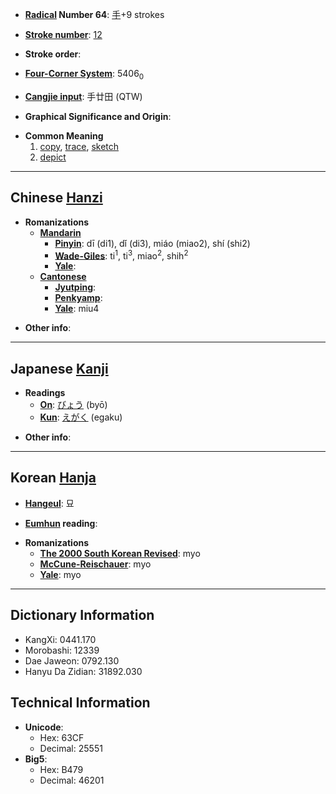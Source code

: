* '''[[Wiktionary:Chinese radical index| Radical]] Number 64''': [[Wiktionary:Chinese radical index 手|手]]+9 strokes

* '''[[Wiktionary:Chinese total strokes index|Stroke number]]''': [[Wiktionary:Chinese total strokes index 12|12]]

* '''Stroke order''': 

* '''[[Wiktionary:Chinese four corner index|Four-Corner System]]''': 5406<sub>0</sub>

* '''[[Wiktionary:Chinese Cangjie index|Cangjie input]]''': 手廿田 (QTW)

* '''Graphical Significance and Origin''': 

* '''Common Meaning'''
*#[[copy]], [[trace]], [[sketch]]
*# [[depict]]


----

== Chinese [[Hanzi]] ==

* '''Romanizations'''
** '''[[Mandarin]]'''
*** '''[[Pinyin]]''': dī (di1), dǐ (di3), miáo (miao2), shí (shi2)
*** '''[[Wade-Giles]]''': ti<sup>1</sup>, ti<sup>3</sup>, miao<sup>2</sup>, shih<sup>2</sup>
*** '''[[Yale]]''': 
** '''[[Cantonese]]'''
*** '''[[Jyutping]]''':
*** '''[[Penkyamp]]''': 
*** '''[[Yale]]''': miu4

* '''Other info''': 

----

== Japanese [[Kanji]] ==

* '''Readings'''
** '''[[On]]''': [[びょう]] (byō)
** '''[[Kun]]''': [[えがく]] (egaku)

* '''Other info''':  

----

== Korean [[Hanja]] ==

* '''[[Hangeul]]''': 묘

* '''[[Eumhun]] reading''': 

* '''Romanizations'''
** '''[[The 2000 South Korean Revised Romanization|The 2000 South Korean Revised]]''': myo
** '''[[McCune-Reischauer]]''': myo
** '''[[Yale]]''': myo

----

== Dictionary Information ==

* KangXi: 0441.170
* Morobashi: 12339
* Dae Jaweon: 0792.130
* Hanyu Da Zidian: 31892.030

== Technical Information ==

* '''Unicode''':
** Hex: 63CF
** Decimal: 25551
* '''Big5''':
** Hex: B479
** Decimal: 46201